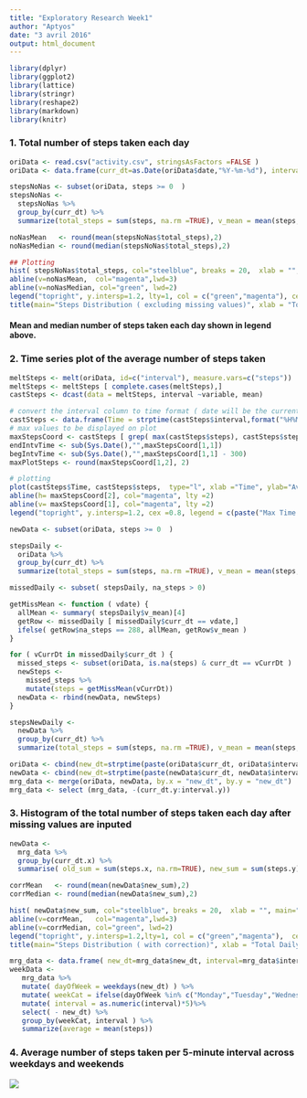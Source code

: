 ---
title: "Exploratory Research Week1"
author: "Aptyos"
date: "3 avril 2016"
output: html_document
---
```{r loadingLib,echo =FALSE, results='hide', message=FALSE, warning=FALSE}
library(dplyr)
library(ggplot2)
library(lattice)
library(stringr)
library(reshape2)
library(markdown)
library(knitr)
```

### 1. Total number of steps taken each day 
```{r Part1Plot, echo=FALSE}
oriData <- read.csv("activity.csv", stringsAsFactors =FALSE )
oriData <- data.frame(curr_dt=as.Date(oriData$date,"%Y-%m-%d"), interval=str_pad(oriData$interval,4,"left","0"), steps= as.numeric(oriData$steps), stringsAsFactors =FALSE )

stepsNoNas <- subset(oriData, steps >= 0  )
stepsNoNas <-
  stepsNoNas %>%
  group_by(curr_dt) %>%
  summarize(total_steps = sum(steps, na.rm =TRUE), v_mean = mean(steps, na.rm =TRUE), v_med=median(steps, na.rm =TRUE), na_steps=sum(is.na(steps)) )

noNasMean   <- round(mean(stepsNoNas$total_steps),2)
noNasMedian <- round(median(stepsNoNas$total_steps),2)

## Plotting
hist( stepsNoNas$total_steps, col="steelblue", breaks = 20,  xlab = "", main="",  ylim=c(0,20) )
abline(v=noNasMean,  col="magenta",lwd=3)
abline(v=noNasMedian, col="green", lwd=2)
legend("topright", y.intersp=1.2, lty=1, col = c("green","magenta"), cex =0.8, legend = c(paste(" Median =", noNasMedian), paste("Average =", noNasMean) ) ) 
title(main="Steps Distribution ( excluding missing values)", xlab = "Total Daily Steps")
```

#### Mean and median number of steps taken each day shown in legend above.

### 2. Time series plot of the average number of steps taken
```{r Part2Plot, echo=FALSE}
meltSteps <- melt(oriData, id=c("interval"), measure.vars=c("steps"))
meltSteps <- meltSteps [ complete.cases(meltSteps),]
castSteps <- dcast(data = meltSteps, interval ~variable, mean)

# convert the interval column to time format ( date will be the current date)
castSteps <- data.frame(Time = strptime(castSteps$interval,format("%H%M")), steps=castSteps$steps)
# max values to be displayed on plot
maxStepsCoord <- castSteps [ grep( max(castSteps$steps), castSteps$steps),]
endIntvTime <- sub(Sys.Date(),"",maxStepsCoord[1,1])
begIntvTime <- sub(Sys.Date(),"",maxStepsCoord[1,1] - 300)
maxPlotSteps <- round(maxStepsCoord[1,2], 2)

# plotting
plot(castSteps$Time, castSteps$steps,  type="l", xlab ="Time", ylab="Average Steps", lab =c(2, 10, 7) , ylim =c(0, maxPlotSteps +20) )
abline(h= maxStepsCoord[2], col="magenta", lty =2)
abline(v= maxStepsCoord[1], col="magenta", lty =2)
legend("topright", y.intersp=1.2, cex =0.8, legend = c(paste("Max Time Interval = ", paste(begIntvTime,endIntvTime, sep = " - ")), paste("Max Average Steps = ", maxPlotSteps) ) )
```



```{r replaceNA_code, echo=FALSE}
newData <- subset(oriData, steps >= 0  )

stepsDaily <-
  oriData %>%
  group_by(curr_dt) %>%
  summarize(total_steps = sum(steps, na.rm =TRUE), v_mean = mean(steps, na.rm =TRUE), v_med=median(steps, na.rm =TRUE), na_steps=sum(is.na(steps)) )

missedDaily <- subset( stepsDaily, na_steps > 0)

getMissMean <- function ( vdate) {
  allMean <- summary( stepsDaily$v_mean)[4]
  getRow <- missedDaily [ missedDaily$curr_dt == vdate,]
  ifelse( getRow$na_steps == 288, allMean, getRow$v_mean )
}

for ( vCurrDt in missedDaily$curr_dt ) {
  missed_steps <- subset(oriData, is.na(steps) & curr_dt == vCurrDt )
  newSteps <-
    missed_steps %>%
    mutate(steps = getMissMean(vCurrDt))
  newData <- rbind(newData, newSteps)
}

stepsNewDaily <-
  newData %>%
  group_by(curr_dt) %>%
  summarize(total_steps = sum(steps, na.rm =TRUE), v_mean = mean(steps, na.rm =TRUE), v_med=median(steps, na.rm =TRUE), na_steps=100*mean(is.na(steps)) )

oriData <- cbind(new_dt=strptime(paste(oriData$curr_dt, oriData$interval),format("%Y-%m-%d %H%M")), oriData)
newData <- cbind(new_dt=strptime(paste(newData$curr_dt, newData$interval),format("%Y-%m-%d %H%M")), newData)
mrg_data <- merge(oriData, newData, by.x = "new_dt", by.y = "new_dt")
mrg_data <- select (mrg_data, -(curr_dt.y:interval.y)) 
```

### 3. Histogram of the total number of steps taken each day after missing values are inputed
```{r Part3Plot, echo=FALSE}
newData <-                                                            
  mrg_data %>%                                                          
  group_by(curr_dt.x) %>%                                               
  summarise( old_sum = sum(steps.x, na.rm=TRUE), new_sum = sum(steps.y), v_mean = mean(steps.y), v_med=median(steps.y))

corrMean   <- round(mean(newData$new_sum),2)
corrMedian <- round(median(newData$new_sum),2)

hist( newData$new_sum, col="steelblue", breaks = 20,  xlab = "", main="", ylim=c(0,20))
abline(v=corrMean,   col="magenta",lwd=3)
abline(v=corrMedian, col="green", lwd=2)
legend("topright", y.intersp=1.2,lty=1, col = c("green","magenta"),  cex =0.8, legend = c(paste(" Median =", corrMedian), paste("Average =", corrMean) ) ) 
title(main="Steps Distribution ( with correction)", xlab = "Total Daily Steps")
```

```{r Part4Code, echo=FALSE}
mrg_data <- data.frame( new_dt=mrg_data$new_dt, interval=mrg_data$interval.x, steps=mrg_data$steps.y)
weekData <- 
   mrg_data %>%
   mutate( dayOfWeek = weekdays(new_dt) ) %>%
   mutate( weekCat = ifelse(dayOfWeek %in% c("Monday","Tuesday","Wednesday","Thursday","Friday"),"weekday","weekend")) %>%
   mutate( interval = as.numeric(interval)*5)%>%
   select( - new_dt) %>%
   group_by(weekCat, interval ) %>%
   summarize(average = mean(steps))
```  

### 4. Average number of steps taken per 5-minute interval across weekdays and weekends 
![](PA1_template_files/figure-markdown_strict/Part4Plot-1.png)<!-- -->  



